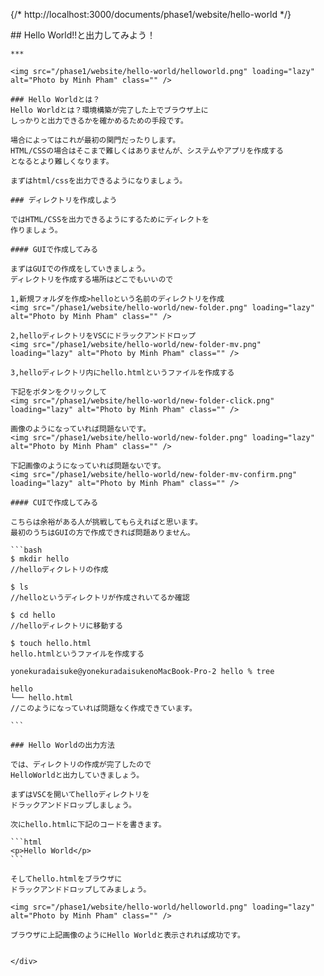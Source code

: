 
{/* http://localhost:3000/documents/phase1/website/hello-world */}
<div class="bg-white">
    <div class="whitespace-nowrap mx-auto max-w-screen-md ">
    ## Hello World!!と出力してみよう！

    ***

    <img src="/phase1/website/hello-world/helloworld.png" loading="lazy" alt="Photo by Minh Pham" class="" />

    ### Hello Worldとは？
    Hello Worldとは？環境構築が完了した上でブラウザ上に
    しっかりと出力できるかを確かめるための手段です。

    場合によってはこれが最初の関門だったりします。
    HTML/CSSの場合はそこまで難しくはありませんが、システムやアプリを作成する
    となるとより難しくなります。

    まずはhtml/cssを出力できるようになりましょう。

    ### ディレクトリを作成しよう

    ではHTML/CSSを出力できるようにするためにディレクトを
    作りましょう。

    #### GUIで作成してみる

    まずはGUIでの作成をしていきましょう。
    ディレクトリを作成する場所はどこでもいいので

    1,新規フォルダを作成>helloという名前のディレクトリを作成
    <img src="/phase1/website/hello-world/new-folder.png" loading="lazy" alt="Photo by Minh Pham" class="" />

    2,helloディレクトリをVSCにドラックアンドドロップ
    <img src="/phase1/website/hello-world/new-folder-mv.png" loading="lazy" alt="Photo by Minh Pham" class="" />

    3,helloディレクトリ内にhello.htmlというファイルを作成する

    下記をボタンをクリックして
    <img src="/phase1/website/hello-world/new-folder-click.png" loading="lazy" alt="Photo by Minh Pham" class="" />

    画像のようになっていれば問題ないです。
    <img src="/phase1/website/hello-world/new-folder.png" loading="lazy" alt="Photo by Minh Pham" class="" />

    下記画像のようになっていれば問題ないです。
    <img src="/phase1/website/hello-world/new-folder-mv-confirm.png" loading="lazy" alt="Photo by Minh Pham" class="" />

    #### CUIで作成してみる
    
    こちらは余裕がある人が挑戦してもらえればと思います。
    最初のうちはGUIの方で作成できれば問題ありません。

    ```bash
    $ mkdir hello 
    //helloディクレトリの作成

    $ ls
    //helloというディレクトリが作成されいてるか確認

    $ cd hello
    //helloディレクトリに移動する

    $ touch hello.html
    hello.htmlというファイルを作成する
    
    yonekuradaisuke@yonekuradaisukenoMacBook-Pro-2 hello % tree

    hello
    └── hello.html
    //このようになっていれば問題なく作成できています。

    ```

    ### Hello Worldの出力方法    

    では、ディレクトリの作成が完了したので
    HelloWorldと出力していきましょう。

    まずはVSCを開いてhelloディレクトリを
    ドラックアンドドロップしましょう。

    次にhello.htmlに下記のコードを書きます。

    ```html
    <p>Hello World</p>
    ```

    そしてhello.htmlをブラウザに
    ドラックアンドドロップしてみましょう。

    <img src="/phase1/website/hello-world/helloworld.png" loading="lazy" alt="Photo by Minh Pham" class="" />

    ブラウザに上記画像のようにHello Worldと表示されれば成功です。


    </div>
</div>